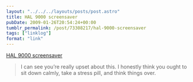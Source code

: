 ```yaml
---
layout: "../../../layouts/posts/post.astro"
title: HAL 9000 screensaver
pubDate: 2009-01-26T20:54:24+00:00
tumblr_permalink: /post/73308217/hal-9000-screensaver
tags: ["linklog"]
format: "link"
---
```


[HAL 9000 screensaver][1]

> I can see you&rsquo;re really upset about this. I honestly think you ought to sit down calmly, take a stress pill, and think things over.

[1]: http://www.halproject.com/hal/
